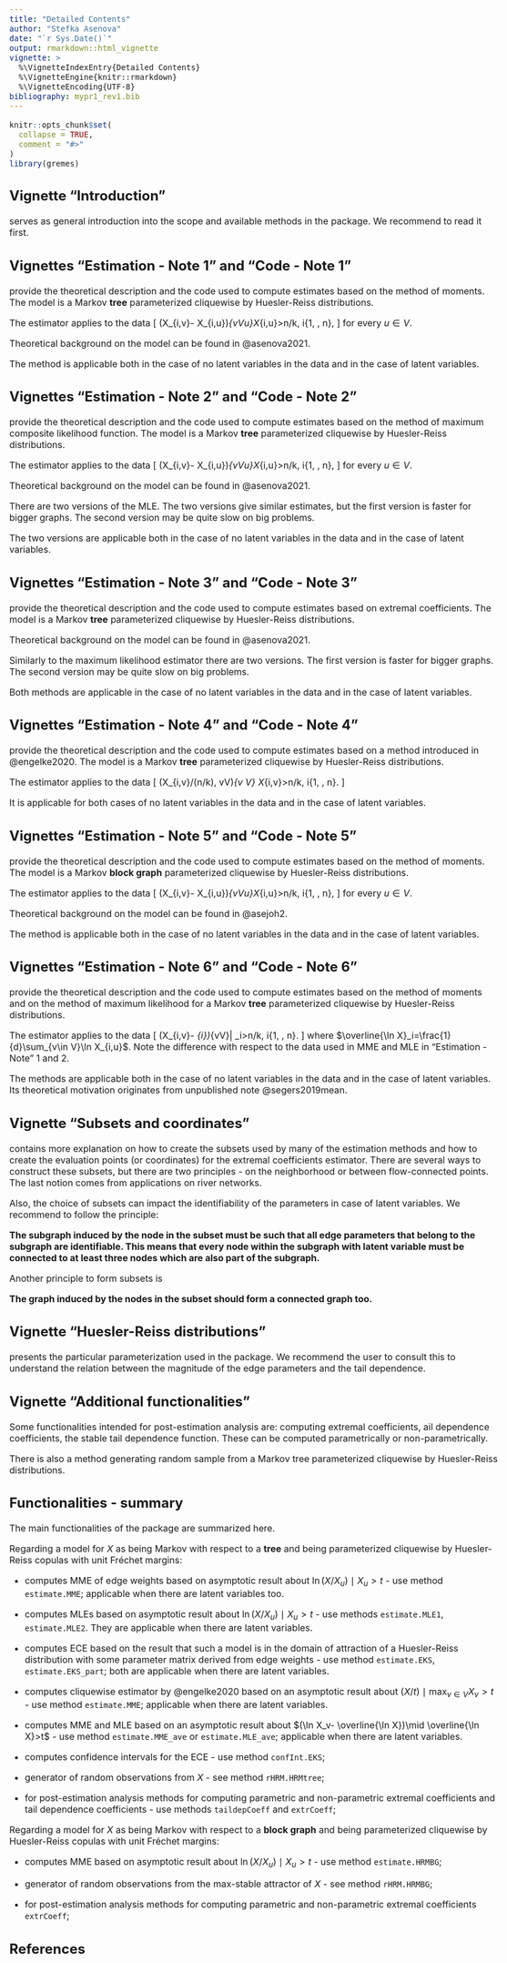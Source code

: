 ---
title: "Detailed Contents"
author: "Stefka Asenova"
date: "`r Sys.Date()`"
output: rmarkdown::html_vignette
vignette: >
  %\VignetteIndexEntry{Detailed Contents}
  %\VignetteEngine{knitr::rmarkdown}
  %\VignetteEncoding{UTF-8}
bibliography: mypr1_rev1.bib
---


<style type="text/css">
  body{
  font-size: 12pt;
  max-width: 1000px;
  margin-left: auto;
  margin-right: auto;
}
</style>

```{r setup, include = FALSE}
knitr::opts_chunk$set(
  collapse = TRUE,
  comment = "#>"
)
library(gremes)

```


## Vignette "Introduction"
serves as general introduction into the scope and available methods in the package. We recommend to read it first. 

## Vignettes "Estimation - Note 1" and "Code - Note 1" 
provide the theoretical description and the code used to compute estimates based on the method of moments. The model is a Markov **tree** parameterized cliquewise by Huesler-Reiss distributions. 

The estimator applies to the data 
\[
(\ln X_{i,v}- \ln X_{i,u})_{v\in V\setminus u}\mid X_{i,u}>n/k, \qquad i\in \{1, \ldots, n\},
\]
for every $u\in V$.

Theoretical background on the model can be found in @asenova2021. 

The method is applicable both in the case of no latent variables in the data and in the case of latent variables.

## Vignettes "Estimation - Note 2" and "Code - Note 2"
provide the theoretical description and the code used to compute estimates based on the method of maximum composite likelihood function. The model is a Markov **tree** parameterized cliquewise by Huesler-Reiss distributions.    

The estimator applies to the data 
\[
(\ln X_{i,v}- \ln X_{i,u})_{v\in V\setminus u}\mid X_{i,u}>n/k, \qquad i\in \{1, \ldots, n\},
\]
for every $u\in V$.


Theoretical background on the model can be found in @asenova2021. 

There are two versions of the MLE. The two versions give similar estimates, but the first version is faster for bigger graphs. The second version may be quite slow on big problems. 

The two versions are applicable both in the case of no latent variables in the data and in the case of latent variables.



## Vignettes "Estimation - Note 3" and "Code - Note 3"
provide the theoretical description and the code used to compute estimates based on extremal coefficients. The model is a Markov **tree** parameterized cliquewise by Huesler-Reiss distributions.    

Theoretical background on the model can be found in @asenova2021. 

Similarly to the maximum likelihood estimator there are two versions. The first version is faster for bigger graphs. The second version may be quite slow on big problems. 

Both methods are applicable in the case of no latent variables in the data and in the case of latent variables.

## Vignettes "Estimation - Note 4" and "Code - Note 4"
provide the theoretical description and the code used to compute estimates based on a method introduced in @engelke2020. The model is a Markov **tree** parameterized cliquewise by Huesler-Reiss distributions.  

The estimator applies to the data 
\[
\Big(X_{i,v}/(n/k), v\in V\Big)\mid \max_{v \in V} X_{i,v}>n/k, \qquad i\in \{1, \ldots, n\}.
\]

It is applicable for both cases of no latent variables in the data and in the case of latent variables. 
<!--See Vignettes "Application - Danube" and "Application Seine" for examples.-->

## Vignettes "Estimation - Note 5" and "Code - Note 5"
provide the theoretical description and the code used to compute estimates based on the method of moments. The model is a Markov **block graph** parameterized cliquewise by Huesler-Reiss distributions.

The estimator applies to the data 
\[
(\ln X_{i,v}- \ln X_{i,u})_{v\in V\setminus u}\mid X_{i,u}>n/k, \qquad i\in \{1, \ldots, n\},
\]
for every $u\in V$.

Theoretical background on the model can be found in @asejoh2. 

The method is applicable both in the case of no latent variables in the data and in the case of latent variables.

## Vignettes "Estimation - Note 6" and "Code - Note 6"
provide the theoretical description and the code used to compute estimates based on the method of moments and on the method of maximum likelihood for a Markov **tree** parameterized cliquewise by Huesler-Reiss distributions. 

The estimator applies to the data 
\[
(\ln X_{i,v}- \overline{\ln X}_{i})_{v\in V}\Big| \overline{\ln X}_i>n/k, 
\qquad i\in \{1, \ldots, n\}.
\]
where $\overline{\ln X}_i=\frac{1}{d}\sum_{v\in V}\ln X_{i,u}$. Note the difference with respect to the data used in MME and MLE in "Estimation - Note" 1 and 2. 

The methods are applicable both in the case of no latent variables in the data and in the case of latent variables. Its theoretical motivation originates from unpublished note @segers2019mean.

## Vignette "Subsets and coordinates"
contains more explanation on how to create the subsets used by many of the estimation methods and how to create the evaluation points (or coordinates) for the extremal coefficients estimator. There are several ways to construct these subsets, but there are two principles - on the neighborhood or between flow-connected points. The last notion comes from applications on river networks. 

Also, the choice of subsets can impact the identifiability of the parameters in case of latent variables. We recommend to follow the principle:

**The subgraph induced by the node in the subset must be such that all edge parameters that belong to the subgraph are identifiable. This means that every node within the subgraph with latent variable must be connected to at least three nodes which are also part of the subgraph.**  


Another principle to form subsets is 

**The graph induced by the nodes in the subset should form a connected graph too.**

## Vignette "Huesler-Reiss distributions" 
presents the particular parameterization used in the package. We recommend the user to consult this to understand the relation between the magnitude of the edge parameters and the tail dependence.


<!--## Vignette "Application Danube"
presents some estimation methods on real data, water levels of Danube. The dataset was originally used in @asadi and later on in @engelke2020. For more description on the data please consult these two papers.

We illustrate some post-estimation analysis, such as computing extremal coefficients or tail dependence coefficients. 

## Vignette "Application Seine"
presents some estimation methods on real data, water levels of Seine, France. The dataset is described in detail in @asenova2021. 

We show how to compute confidence intervals for the extremal coefficients estimator.
-->

## Vignette "Additional functionalities"

Some functionalities intended for post-estimation analysis are: computing extremal coefficients, ail dependence coefficients, the stable tail dependence function. These can be computed parametrically or non-parametrically.

There is also a method generating random sample from a Markov tree parameterized cliquewise by Huesler-Reiss distributions.


## Functionalities - summary

The main functionalities of the package are summarized here.

Regarding a model for $X$ as being Markov with respect to a **tree** and being parameterized cliquewise by Huesler-Reiss copulas with unit Fréchet margins: 

- computes MME of edge weights based on asymptotic result about $\ln (X/X_u)\mid X_u>t$ - use method `estimate.MME`; applicable when there are latent variables too. 

- computes MLEs based on asymptotic result about $\ln (X/X_u)\mid X_u>t$ - use methods `estimate.MLE1`, `estimate.MLE2`. They are applicable when there are latent variables.

- computes ECE based on the result that such a model is in the domain of attraction of a Huesler-Reiss distribution with some parameter matrix derived from edge weights - use method `estimate.EKS`, `estimate.EKS_part`; both are applicable when there are latent variables. 

- computes cliquewise estimator by @engelke2020 based on an asymptotic result about $(X/t)\mid \max_{v\in V}X_v>t$ - use method `estimate.MME`; applicable when there are latent variables.

- computes MME and MLE based on an asymptotic result about $(\ln X_v- \overline{\ln X})\mid \overline{\ln X}>t$ - use method `estimate.MME_ave` or `estimate.MLE_ave`; applicable when there are latent variables.

- computes confidence intervals for the ECE - use method `confInt.EKS`;

- generator of random observations from $X$ - see method `rHRM.HRMtree`;

- for post-estimation analysis methods for computing parametric and non-parametric extremal coefficients and tail dependence coefficients - use methods `taildepCoeff` and `extrCoeff`;


Regarding a model for $X$ as being Markov with respect to a **block graph** and being parameterized cliquewise by Huesler-Reiss copulas with unit Fréchet margins: 

- computes MME based on asymptotic result about $\ln (X/X_u)\mid X_u>t$ - use method `estimate.HRMBG`;

- generator of random observations from the max-stable attractor of $X$ - see method `rHRM.HRMBG`;

- for post-estimation analysis methods for computing parametric and non-parametric extremal coefficients `extrCoeff`;



## References


